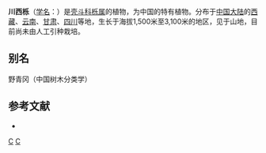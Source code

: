 {{Speciesbox 
| genus = Quercus
| species = gilliana
| authority = Rehd. et Wils.
}}
'''川西栎'''（[[学名|学名]]：{{lang|la|''Quercus gilliana''}}）是[[壳斗科|壳斗科]][[栎属|栎属]]的植物，为中国的特有植物。分布于[[中国大陆|中国大陆]]的[[西藏|西藏]]、[[云南|云南]]、[[甘肃|甘肃]]、[[四川|四川]]等地，生长于海拔1,500米至3,100米的地区，见于山地，目前尚未由人工引种栽培。

== 别名 ==
野青冈（中国树木分类学）

== 参考文献 ==
<div class="references-small">
* {{cite web| url =http://www.bioinfo.cn/db05/KmzwSpecies.php?action=view&id=7993| title =川西栎| work =《中国高等植物数据库全库》| publisher =中国科学院微生物研究所| author =昆明植物研究所| accessdate =2009-02-25| deadurl =yes| archiveurl =https://web.archive.org/web/20160304235445/http://www.bioinfo.cn/db05/KmzwSpecies.php?action=view&id=7993| archivedate =2016-03-04}}
</div>
{{Taxonbar|from=Q11055851}}

[[Category:栎属|C]]
[[Category:中國特有植物|C]]